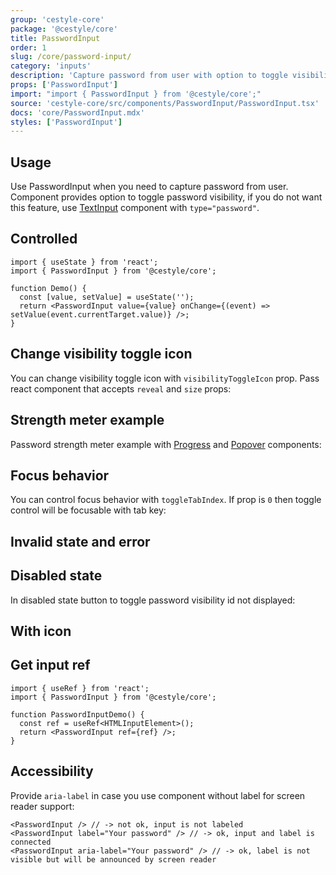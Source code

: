 ```yaml
---
group: 'cestyle-core'
package: '@cestyle/core'
title: PasswordInput
order: 1
slug: /core/password-input/
category: 'inputs'
description: 'Capture password from user with option to toggle visibility'
props: ['PasswordInput']
import: "import { PasswordInput } from '@cestyle/core';"
source: 'cestyle-core/src/components/PasswordInput/PasswordInput.tsx'
docs: 'core/PasswordInput.mdx'
styles: ['PasswordInput']
---
```



## Usage

Use PasswordInput when you need to capture password from user.
Component provides option to toggle password visibility, if you do not want this feature, use [TextInput](/core/text-input/) component with `type="password"`.

<Demo data={PasswordInputDemos.configurator} />

## Controlled

```tsx
import { useState } from 'react';
import { PasswordInput } from '@cestyle/core';

function Demo() {
  const [value, setValue] = useState('');
  return <PasswordInput value={value} onChange={(event) => setValue(event.currentTarget.value)} />;
}
```

## Change visibility toggle icon

You can change visibility toggle icon with `visibilityToggleIcon` prop.
Pass react component that accepts `reveal` and `size` props:

<Demo data={PasswordInputDemos.visibilityIcon} />

## Strength meter example

Password strength meter example with [Progress](/core/progress/) and [Popover](/core/popover/) components:

<Demo data={PasswordInputDemos.strengthMeter} />

## Focus behavior

You can control focus behavior with `toggleTabIndex`.
If prop is `0` then toggle control will be focusable with tab key:

<Demo data={PasswordInputDemos.focus} />

## Invalid state and error

<Demo data={PasswordInputDemos.validation} />

## Disabled state

In disabled state button to toggle password visibility id not displayed:

<Demo data={PasswordInputDemos.disabled} />

## With icon

<Demo data={PasswordInputDemos.icon} />

## Get input ref

```tsx
import { useRef } from 'react';
import { PasswordInput } from '@cestyle/core';

function PasswordInputDemo() {
  const ref = useRef<HTMLInputElement>();
  return <PasswordInput ref={ref} />;
}
```

## Accessibility

Provide `aria-label` in case you use component without label for screen reader support:

```tsx
<PasswordInput /> // -> not ok, input is not labeled
<PasswordInput label="Your password" /> // -> ok, input and label is connected
<PasswordInput aria-label="Your password" /> // -> ok, label is not visible but will be announced by screen reader
```
